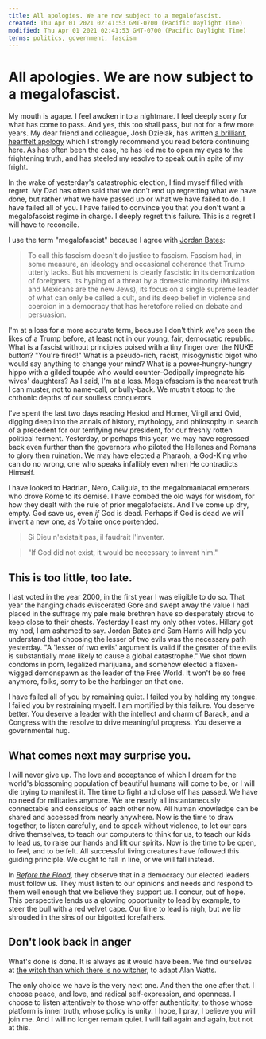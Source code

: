 ```yaml
---
title: All apologies. We are now subject to a megalofascist.
created: Thu Apr 01 2021 02:41:53 GMT-0700 (Pacific Daylight Time)
modified: Thu Apr 01 2021 02:41:53 GMT-0700 (Pacific Daylight Time)
terms: politics, government, fascism
---
```


# All apologies. We are now subject to a megalofascist.

My mouth is agape. I feel awoken into a nightmare. I feel deeply sorry for what has come to pass. And yes, this too shall pass, but not for a few more years. My dear friend and colleague, Josh Dzielak, has written [a brilliant, heartfelt apology](https://medium.com/@dzello/my-apology-to-those-weve-failed-a2b1b157f8ca#.5fg7iif2x) which I strongly recommend you read before continuing here. As has often been the case, he has led me to open my eyes to the frightening truth, and has steeled my resolve to speak out in spite of my fright.

In the wake of yesterday's catastrophic election, I find myself filled with regret. My Dad has often said that we don't end up regretting what we have done, but rather what we have passed up or what we have failed to do. I have failed all of you. I have failed to convince you that you don't want a megalofascist regime in charge. I deeply regret this failure. This is a regret I will have to reconcile.

I use the term "megalofascist" because I agree with [Jordan Bates](http://www.refinethemind.com/12-best-arguments-against-trump/):

> To call this fascism doesn't do justice to fascism. Fascism had, in some measure, an ideology and occasional coherence that Trump utterly lacks. But his movement is clearly fascistic in its demonization of foreigners, its hyping of a threat by a domestic minority (Muslims and Mexicans are the new Jews), its focus on a single supreme leader of what can only be called a cult, and its deep belief in violence and coercion in a democracy that has heretofore relied on debate and persuasion.

I'm at a loss for a more accurate term, because I don't think we've seen the likes of a Trump before, at least not in our young, fair, democratic republic. What is a fascist without principles poised with a tiny finger over the NUKE button? "You're fired!" What is a pseudo-rich, racist, misogynistic bigot who would say anything to change your mind? What is a power-hungry-hungry hippo with a gilded toupée who would counter-Oedipally impregnate his wives' daughters? As I said, I'm at a loss. Megalofascism is the nearest truth I can muster, not to name-call, or bully-back. We mustn't stoop to the chthonic depths of our soulless conquerors.

I've spent the last two days reading Hesiod and Homer, Virgil and Ovid, digging deep into the annals of history, mythology, and philosophy in search of a precedent for our terrifying new president, for our freshly rotten political ferment. Yesterday, or perhaps this year, we may have regressed back even further than the governors who piloted the Hellenes and Romans to glory then ruination. We may have elected a Pharaoh, a God-King who can do no wrong, one who speaks infallibly even when He contradicts Himself.

I have looked to Hadrian, Nero, Caligula, to the megalomaniacal emperors who drove Rome to its demise. I have combed the old ways for wisdom, for how they dealt with the rule of prior megalofacists. And I've come up dry, empty. God save us, even _if_ God is dead. Perhaps if God is dead we will invent a new one, as Voltaire once portended.

> Si Dieu n'existait pas, il faudrait l'inventer.

> "If God did not exist, it would be necessary to invent him."

## This is too little, too late.

I last voted in the year 2000, in the first year I was eligible to do so. That year the hanging chads eviscerated Gore and swept away the value I had placed in the suffrage my pale male brethren have so desperately strove to keep close to their chests. Yesterday I cast my only other votes. Hillary got my nod, I am ashamed to say. Jordan Bates and Sam Harris will help you understand that choosing the lesser of two evils was the necessary path yesterday. "A 'lesser of two evils' argument is valid if the greater of the evils is substantially more likely to cause a global catastrophe." We shot down condoms in porn, legalized marijuana, and somehow elected a flaxen-wigged demonspawn as the leader of the Free World. It won't be so free anymore, folks, sorry to be the harbinger on that one.

I have failed all of you by remaining quiet. I failed you by holding my tongue. I failed you by restraining myself. I am mortified by this failure. You deserve better. You deserve a leader with the intellect and charm of Barack, and a Congress with the resolve to drive meaningful progress. You deserve a governmental hug.

## What comes next may surprise you.

I will never give up. The love and acceptance of which I dream for the world's blossoming population of beautiful humans will come to be, or I will die trying to manifest it. The time to fight and close off has passed. We have no need for militaries anymore. We are nearly all instantaneously connectable and conscious of each other now. All human knowledge can be shared and accessed from nearly anywhere. Now is the time to draw together, to listen carefully, and to speak without violence, to let our cars drive themselves, to teach our computers to think for us, to teach our kids to lead us, to raise our hands and lift our spirits. Now is the time to be open, to feel, and to be felt. All successful living creatures have followed this guiding principle. We ought to fall in line, or we will fall instead.

In [_Before the Flood_](https://www.beforetheflood.com/), they observe that in a democracy our elected leaders must follow us. They must listen to our opinions and needs and respond to them well enough that we believe they support us. I concur, out of hope. This perspective lends us a glowing opportunity to lead by example, to steer the bull with a red velvet cape. Our time to lead is nigh, but we lie shrouded in the sins of our bigotted forefathers.

## Don't look back in anger

What's done is done. It is always as it would have been. We find ourselves at [the witch than which there is no witcher](http://www.radicalwords.xyz/blog/2014/5/19/the-which-than-which-there-is-no-whicher), to adapt Alan Watts.

The only choice we have is the very next one. And then the one after that. I choose peace, and love, and radical self-expression, and openness. I choose to listen attentively to those who offer authenticity, to those whose platform is inner truth, whose policy is unity. I hope, I pray, I believe you will join me. And I will no longer remain quiet. I will fail again and again, but not at this.
